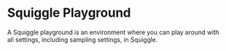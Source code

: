 
<Meta of={SquigglePlaygroundStories} />

# Squiggle Playground

A Squiggle playground is an environment where you can play around with all settings,
including sampling settings, in Squiggle.

<Stories />
